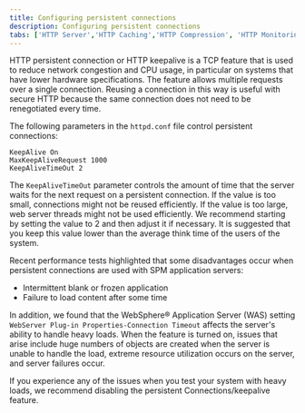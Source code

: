 ```yaml
---
title: Configuring persistent connections
description: Configuring persistent connections
tabs: ['HTTP Server','HTTP Caching','HTTP Compression', 'HTTP Monitoring', 'Persistent Connections','Thread Tuning']
---
```


HTTP persistent connection or HTTP keepalive is a TCP feature that is used to reduce network congestion and CPU usage,
in particular on systems that have lower hardware specifications. The feature allows multiple requests over a single connection.
Reusing a connection in this way is useful with secure HTTP because the same connection does not need to be renegotiated every time.

The following parameters in the `httpd.conf` file control persistent connections:

```shell
KeepAlive On
MaxKeepAliveRequest 1000
KeepAliveTimeOut 2
```

The `KeepAliveTimeOut` parameter controls the amount of time that the server waits for the next request on a persistent connection.
If the value is too small, connections might not be reused efficiently. If the value is too large, web server threads might not
be used efficiently. We recommend starting by setting the value to 2 and then adjust it if necessary. It is suggested that
you keep this value lower than the average think time of the users of the system.

Recent performance tests highlighted that some disadvantages occur when persistent connections are used with SPM application servers:

* Intermittent blank or frozen application
* Failure to load content after some time

In addition, we found that the WebSphere® Application Server (WAS) setting `WebServer Plug-in Properties-Connection Timeout` affects
the server's ability to handle heavy loads. When the feature is turned on, issues that arise include huge numbers of objects
are created when the server is unable to handle the load, extreme resource utilization occurs on the server, and server failures occur.

If you experience any of the issues when you test your system with heavy loads, we recommend disabling the persistent Connections/keepalive feature.

